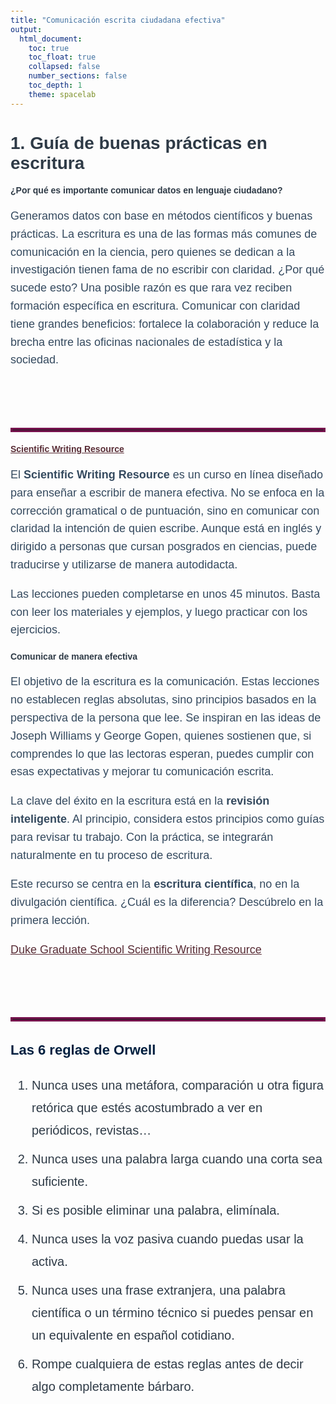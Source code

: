 ---
title: "Comunicación escrita ciudadana efectiva"
output:
  html_document:
    toc: true
    toc_float: true
    collapsed: false
    number_sections: false
    toc_depth: 1
    theme: spacelab
---

<style type="text/css">

/* ===== TABLA DE CONTENIDOS (TOC) ===== */
.toc {
  color: #1E293B !important; /* Azul oscuro para coincidir con el navbar */
  font-weight: bold;
}

.list-group-item.active, 
.list-group-item.active:focus, 
.list-group-item.active:hover {
    z-index: 2;
    color: #FACC15 !important; /* Amarillo brillante para contraste */
    background-color: #1E293B !important; /* Azul oscuro igual que la navbar */
    border-color: #1E293B !important; /* Consistente con el fondo */
}

/* ===== NAVBAR: Estilos generales ===== */
.navbar {
  position: fixed; /* Fija la navbar en la parte superior */
  display: flex;
  justify-content: center; /* Centra todo el contenido de la navbar */
  align-items: center;
  width: 100%;
  top: 0;
  left: 0;
  z-index: 1000; /* Asegurar que esté sobre otros elementos */
  background-color: #1E293B !important; /* Color de fondo */
  border-bottom: 3px solid #334155; /* Borde inferior */
}

/* Asegurar que el contenido no quede oculto debajo de la navbar */
body {
  padding-top: 70px; /* Ajustar el espacio superior según la altura de la navbar */
}

/* Quitar cualquier degradado de fondo heredado del tema */
.navbar-default {
  background-image: none !important;
}

/* Estilos de los enlaces de la barra de navegación */
.navbar-default .navbar-nav > li > a {
  color: #E5E7EB !important; /* Texto gris claro */
  font-weight: bold !important;
  font-size: 16px !important;
  text-transform: uppercase;
  padding: 12px 18px !important;
  text-decoration: none !important;
  transition: color 0.3s ease-in-out;
}

/* Alinear la navbar correctamente */
.navbar {
  display: flex;
  justify-content: center; /* Centra todo el contenido de la navbar */
  align-items: center;
  width: 100%;
}

/* Efecto al pasar el cursor */
.navbar-default .navbar-nav > li > a:hover,
.navbar-default .navbar-nav > li > a:focus {
  color: #FACC15 !important; /* Amarillo brillante */
  text-decoration: underline !important;
}

/* Enlace activo */
.navbar-default .navbar-nav > .active > a,
.navbar-default .navbar-nav > .active > a:hover,
.navbar-default .navbar-nav > .active > a:focus {
  color: #FACC15 !important;
  text-decoration: underline !important;
}

/* ===== MENÚ DESPLEGABLE ALINEADO A LA IZQUIERDA ===== */
.navbar-nav .dropdown-menu {
  background-color: #1E293B !important; /* Fondo oscuro */
  border: none !important;
  padding: 5px 0 !important;
  min-width: 200px;
  box-shadow: 0px 4px 6px rgba(0, 0, 0, 0.1);
  position: absolute;
  top: 100%;
  left: 0; /* Alinea el dropdown a la izquierda */
  text-align: left; /* Asegura que el texto también esté alineado a la izquierda */
}
.navbar-collapse {
  background-color: #1E293B;
}

/* Estilos para los enlaces dentro del dropdown */
.navbar-nav .dropdown-menu > li > a {
  color: #E5E7EB !important; /* Color de texto */
  font-size: 14px !important;
  padding: 10px 15px !important;
  transition: background 0.3s ease-in-out;
  display: block; /* Asegura que cada enlace ocupe toda la línea */
}

/* Hover en el dropdown */
.navbar-nav .dropdown-menu > li > a:hover {
  background-color: #334155 !important; /* Gris azulado más oscuro */
  color: #FACC15 !important; /* Amarillo brillante */
}

/* Asegurar alineación del dropdown */
.navbar-nav > li {
  position: relative;
  margin: 0 15px; /* Agrega espacio entre elementos */
}

/* Mostrar el submenú cuando se pasa el cursor */
.navbar-nav > li:hover .dropdown-menu {
  display: block;
  opacity: 1;
  visibility: visible;
}


/* ===== ESTILOS GENERALES ===== */
body {
  color: #2E3A46 !important;
  font-family: "Arial", sans-serif !important;
}

/* Estilos del título principal */
h1.title {
  text-align: center;
  font-weight: bold;
  width: 100%;
  margin: 20px 0;
  font-size: 42px;
  color: #0F172A;
}

/* Estilos para subtítulos */
h2, h3 {
  color: #001F3F;
  font-weight: bold;
  font-size: 22px;
  line-height: 1.4;
}

/* Color y tamaño de los párrafos */
p {
  color: #354A5F !important;
  font-size: 18px;
  line-height: 1.6;
}

/* ===== ESTILOS DE ENLACES ===== */
a {
  color: #582C35;
  text-decoration: underline;
}

a:hover {
  color: #005a9c;
  text-decoration: underline;
}

a:visited {
  color: #6C4F56;
}

a:active {
  color: #4A2C31;
}


/* ===== Estilos para listas numeradas (ol) y listas con viñetas (ul) ===== */
ol, ul {
  font-size: 20px !important; /* Aumenta el tamaño del texto */
  line-height: 1.8 !important; /* Mejora el espaciado entre líneas */
  color: #2E3A46 !important; /* Mantiene el color adecuado */
}

/* Asegurar que los elementos de la lista (li) también adopten el nuevo tamaño */
ol li, ul li {
  font-size: 20px !important; /* Tamaño grande */
  margin-bottom: 10px !important; /* Espacio entre elementos */
}


</style>

<div style="color:#8B5F65;"></div>


# 1. Guía de buenas prácticas en escritura

#### ¿Por qué es importante comunicar datos en lenguaje ciudadano?  
Generamos datos con base en métodos científicos y buenas prácticas. La escritura es una de las formas más comunes de comunicación en la ciencia, pero quienes se dedican a la investigación tienen fama de no escribir con claridad. ¿Por qué sucede esto? Una posible razón es que rara vez reciben formación específica en escritura. Comunicar con claridad tiene grandes beneficios: fortalece la colaboración y reduce la brecha entre las oficinas nacionales de estadística y la sociedad.

<br><br>

<hr style="border: 3px solid#75124D;" />

#### [**Scientific Writing Resource**](https://sites.duke.edu/scientificwriting/)  
El **Scientific Writing Resource** es un curso en línea diseñado para enseñar a escribir de manera efectiva. No se enfoca en la corrección gramatical o de puntuación, sino en comunicar con claridad la intención de quien escribe. Aunque está en inglés y dirigido a personas que cursan posgrados en ciencias, puede traducirse y utilizarse de manera autodidacta.

Las lecciones pueden completarse en unos 45 minutos. Basta con leer los materiales y ejemplos, y luego practicar con los ejercicios.  

#### Comunicar de manera efectiva  
El objetivo de la escritura es la comunicación. Estas lecciones no establecen reglas absolutas, sino principios basados en la perspectiva de la persona que lee. Se inspiran en las ideas de Joseph Williams y George Gopen, quienes sostienen que, si comprendes lo que las lectoras esperan, puedes cumplir con esas expectativas y mejorar tu comunicación escrita.  

La clave del éxito en la escritura está en la **revisión inteligente**. Al principio, considera estos principios como guías para revisar tu trabajo. Con la práctica, se integrarán naturalmente en tu proceso de escritura.  

Este recurso se centra en la **escritura científica**, no en la divulgación científica. ¿Cuál es la diferencia? Descúbrelo en la primera lección.  

[Duke Graduate School Scientific Writing Resource](https://sites.duke.edu/scientificwriting/) 

<br><br>

<hr style="border: 3px solid#75124D;" />

### Las 6 reglas de Orwell  

1. Nunca uses una metáfora, comparación u otra figura retórica que estés acostumbrado a ver en periódicos, revistas...  
2. Nunca uses una palabra larga cuando una corta sea suficiente.  
3. Si es posible eliminar una palabra, elimínala.  
4. Nunca uses la voz pasiva cuando puedas usar la activa.  
5. Nunca uses una frase extranjera, una palabra científica o un término técnico si puedes pensar en un equivalente en español cotidiano.  
6. Rompe cualquiera de estas reglas antes de decir algo completamente bárbaro.  

<br><br>


